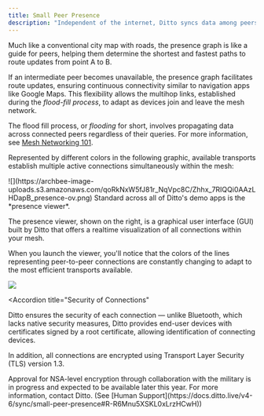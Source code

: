---
title: Small Peer Presence
description: "Independent of the internet, Ditto syncs data among peers by establishing sessions and forming a mesh network using all available network transports on a device. In this process, discovered peers create a *presence graph* by advertising and forming connections."
---

<AccordionGroup>
  <Accordion
    title="Presence Graph"
  >
Much like a conventional city map with roads, the presence graph is like a guide for peers, helping them determine the shortest and fastest paths to route updates from point A to B.

If an intermediate peer becomes unavailable, the presence graph facilitates route updates, ensuring continuous connectivity similar to navigation apps like Google Maps. This flexibility allows the multihop links, established during the *flood-fill process*, to adapt as devices join and leave the mesh network.

The flood fill process, or *flooding* for short, involves propagating data across connected peers regardless of their queries. For more information, see [Mesh Networking 101](<./../../Basic Concepts/Mesh Networking 101.md>).

Represented by different colors in the following graphic, available transports establish multiple active connections simultaneously within the mesh:

<Frame>
  ![](https://archbee-image-uploads.s3.amazonaws.com/qoRkNxW5fJ81r_NqVpc8C/Zhhx_7RIQQi0AAzLHDapB_presence-ov.png)
</Frame>
  </Accordion>
  <Accordion
    title="Presence Viewer"
  >
Standard across all of Ditto's demo apps is the *presence viewer*.

The presence viewer, shown on the right, is a graphical user interface (GUI) built by Ditto that offers a realtime visualization of all connections within your mesh.

When you launch the viewer, you'll notice that the colors of the lines representing peer-to-peer connections are constantly changing to adapt to the most efficient transports available.

![](https://archbee-image-uploads.s3.amazonaws.com/qoRkNxW5fJ81r_NqVpc8C/buQUoYvJBiSWaps_HNwFs_presence-ios.png)

  </Accordion>

  <Accordion
    title="Security of Connections"
  >
Ditto ensures the security of each connection — unlike Bluetooth, which lacks native security measures, Ditto provides end-user devices with certificates signed by a root certificate, allowing identification of connecting devices.

In addition, all connections are encrypted using Transport Layer Security (TLS) version 1.3.


<Info>
  Approval for NSA-level encryption through collaboration with the military is in progress and expected to be available later this year. For more information, contact Ditto. (See [Human Support](https://docs.ditto.live/v4-6/sync/small-peer-presence#R-R6Mnu5XSKL0xLrzHCwH))
</Info>

  </Accordion>
</AccordionGroup>



